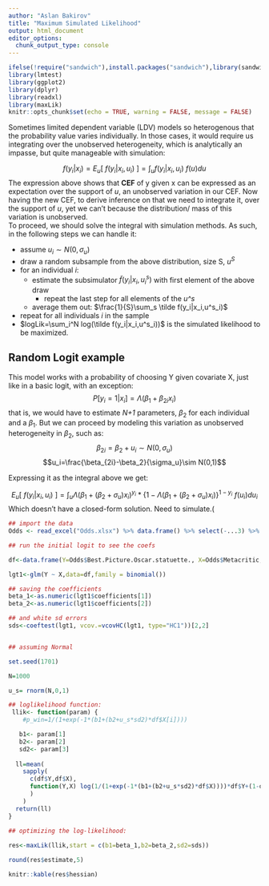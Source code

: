 ```yaml
---
author: "Aslan Bakirov"
title: "Maximum Simulated Likelihood"
output: html_document
editor_options: 
  chunk_output_type: console
---
```


```r

ifelse(!require("sandwich"),install.packages("sandwich"),library(sandwich))
library(lmtest)
library(ggplot2)
library(dplyr)
library(readxl)
library(maxLik)
knitr::opts_chunk$set(echo = TRUE, warning = FALSE, message = FALSE)
```

Sometimes limited dependent variable (LDV) models so heterogenous that the probability value varies individually. In those cases, it would require us integrating over the unobserved heterogeneity, which is analytically an impasse, but quite manageable with simulation:  

$$f(y_i|x_i)=E_u[~f(y_i|x_i,u_i)~]=\int_uf(y_i|x_i,u_i)~f(u)du$$
The expression above shows that **CEF** of y given x can be expressed as an expectation over the support of *u*, an unobserved variation in our CEF. Now having the new CEF, to derive inference on that we need to integrate it, over the support of *u*, yet we can't because the distribution/ mass of this variation is unobserved.  
To proceed, we should solve the integral with simulation methods. As such, in the following steps we can handle it:

* assume $u_i \sim N(0,\sigma_u)$    
* draw a random subsample from the above distribution, size S, $u^S$    
* for an individual $i$:    
  * estimate the subsimulator $\tilde f(y_i|x_i,u^s_i)$ with first element of the above draw   
    * repeat the last step for all elements of the *u^s*
  * average them out: $\frac{1}{S}\sum_s \tilde f(y_i|x_i,u^s_i)$    
* repeat for all individuals $i$ in the sample   
* $logLik=\sum_i^N log(\tilde f(y_i|x_i,u^s_i))$ is the simulated likelihood to be maximized. 

## Random Logit example   

This model works with a probability of choosing Y given covariate X, just like in a basic logit, with an exception: 
$$P[y_i=1|x_i]=\Lambda(\beta_1+\beta_{2i}x_i)$$ 
that is, we would have to estimate *N+1* parameters, $\beta_2$ for each individual and a $\beta_1$. But we can proceed by modeling this variation as unobserved heterogeneity in $\beta_2$, such as:  
$$\beta_{2i}=\beta_2+u_i\sim N(0,\sigma_u)$$ 
$$u_i=\frac{\beta_{2i}-\beta_2}{\sigma_u}\sim N(0,1)$$  

Expressing it as the integral above we get:  

$$E_u[~f(y_i|x_i,u_i)~]=\int_u\Lambda(\beta_1+(\beta_{2}+\sigma_u)x_i)^{y_i}*\{1-\Lambda(\beta_1+(\beta_{2}+\sigma_u)x_i)\}^{1-y_i}~f(u_i)du_i$$ 
Which doesn't have a closed-form solution. Need to simulate.(   


```r

## import the data
Odds <- read_excel("Odds.xlsx") %>% data.frame() %>% select(-...3) %>% filter(Year>2007) 

## run the initial logit to see the coefs

df<-data.frame(Y=Odds$Best.Picture.Oscar.statuette., X=Odds$Metacritic,sllik=as.numeric(length(Odds)))

lgt1<-glm(Y ~ X,data=df,family = binomial())

## saving the coefficients
beta_1<-as.numeric(lgt1$coefficients[1])
beta_2<-as.numeric(lgt1$coefficients[2])

## and white sd errors
sds<-coeftest(lgt1, vcov.=vcovHC(lgt1, type="HC1"))[2,2]


## assuming Normal

set.seed(1701)

N=1000

u_s= rnorm(N,0,1)

## loglikelihood function:  
 llik<- function(param) {
    #p_win=1/(1+exp(-1*(b1+(b2+u_s*sd2)*df$X[i])))

   b1<- param[1]
   b2<- param[2]
   sd2<- param[3]
   
  ll=mean(
    sapply(
      c(df$Y,df$X),
      function(Y,X) log(1/(1+exp(-1*(b1+(b2+u_s*sd2)*df$X))))*df$Y+(1-df$Y)*log(1-1/(1+exp(-1*(b1+(b2+u_s*sd2)*df$X))))
      )
    )
  return(ll)
}

## optimizing the log-likelihood:  
 
res<-maxLik(llik,start = c(b1=beta_1,b2=beta_2,sd2=sds))

round(res$estimate,5)

knitr::kable(res$hessian)


```

